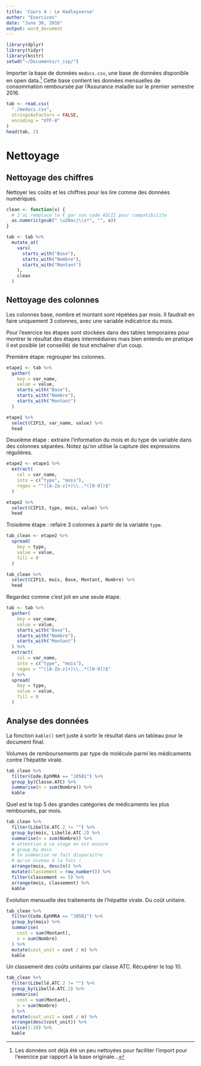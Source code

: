 ```yaml
---
title: 'Cours 4 : Le Hadleyverse'
author: "Exercices"
date: "June 30, 2016"
output: word_document
---
```


```r
library(dplyr)
library(tidyr)
library(knitr)
setwd("~/Documents/r_isp/")
```

Importer la base de données `medocs.csv`, une base de données disponible en open data.^[Les données ont déjà été un peu nettoyées pour faciliter l'import pour l'exercice par rapport à la base originale...] Cette base contient les données mensuelles de consommation remboursée par l'Assurance maladie sur le premier semestre 2016.

```r
tab <- read.csv(
  "./medocs.csv",
  stringsAsFactors = FALSE,
  encoding = "UTF-8"
)
head(tab, 2)
```

# Nettoyage

## Nettoyage des chiffres

Nettoyer les coûts et les chiffres pour les lire comme des données numériques.

```r
clean <- function(x) {
  # J'ai remplace le € par son code ASCII pour compatibilite
  as.numeric(gsub(" \u20ac|\\s*", "", x))
}

tab <- tab %>% 
  mutate_at(
    vars(
      starts_with("Base"),
      starts_with("Nombre"),
      starts_with("Montant")
    ),
    clean
  )
```

## Nettoyage des colonnes

Les colonnes base, nombre et montant sont répétées par mois. Il faudrait en faire uniquement 3 colonnes, avec une variable indicatrice du mois.

Pour l'exercice les étapes sont stockées dans des tables temporaires pour montrer le résultat des étapes intermédiaires mais bien entendu en pratique il est posible (et conseillé) de tout enchaîner d'un coup.

Première étape: regrouper les colonnes.

```r
etape1 <- tab %>% 
  gather(
    key = var_name,
    value = value,
    starts_with("Base"),
    starts_with("Nombre"),
    starts_with("Montant")
  )

etape1 %>% 
  select(CIP13, var_name, value) %>% 
  head
```

Deuxième étape : extraire l'information du mois et du type de variable dans des colonnes séparées. Notez qu'on utilise la capture des expressions régulières.

```r
etape2 <- etape1 %>% 
  extract(
    col = var_name,
    into = c("type", "mois"),
    regex = "^([A-Za-z]+)\\..*([0-9])$"
  )

etape2 %>% 
  select(CIP13, type, mois, value) %>% 
  head
```

Troisième étape : refaire 3 colonnes à partir de la variable `type`.

```r
tab_clean <- etape2 %>% 
  spread(
    key = type,
    value = value,
    fill = 0
  )

tab_clean %>% 
  select(CIP13, mois, Base, Montant, Nombre) %>% 
  head
```

Regardez comme c'est joli en une seule étape.

```r
tab <- tab %>% 
  gather(
    key = var_name,
    value = value,
    starts_with("Base"),
    starts_with("Nombre"),
    starts_with("Montant")
  ) %>% 
  extract(
    col = var_name,
    into = c("type", "mois"),
    regex = "^([A-Za-z]+)\\..*([0-9])$"
  ) %>% 
  spread(
    key = type,
    value = value,
    fill = 0
  )
```

## Analyse des données

La fonction `kable()` sert juste à sortir le résultat dans un tableau pour le document final.

Volumes de remboursements par type de molécule parmi les médicaments contre l'hépatite virale.

```r
tab_clean %>% 
  filter(Code.EphMRA == "J05B1") %>% 
  group_by(Classe.ATC) %>% 
  summarise(n = sum(Nombre)) %>% 
  kable
```

Quel est le top 5 des grandes catégories de médicaments les plus remboursés, par mois.

```r
tab_clean %>% 
  filter(Libellé.ATC.2 != "") %>% 
  group_by(mois, Libellé.ATC.2) %>% 
  summarise(n = sum(Nombre)) %>% 
  # attention a ce stage on est encore
  # group_by mois
  # le summarise ne fait disparaitre
  # qu'un niveau à la fois !
  arrange(mois, desc(n)) %>% 
  mutate(classement = row_number()) %>% 
  filter(classement <= 5) %>% 
  arrange(mois, classement) %>% 
  kable
```

Evolution mensuelle des traitements de l'hépatite virale. Du coût unitaire.

```r
tab_clean %>% 
  filter(Code.EphMRA == "J05B1") %>% 
  group_by(mois) %>% 
  summarise(
    cost = sum(Montant),
    n = sum(Nombre)
  ) %>% 
  mutate(cost_unit = cost / n) %>% 
  kable
```

Un classement des coûts unitaires par classe ATC. Récupérer le top 10.

```r
tab_clean %>% 
  filter(Libellé.ATC.2 != "") %>% 
  group_by(Libellé.ATC.2) %>% 
  summarise(
    cost = sum(Montant),
    n = sum(Nombre)
  ) %>% 
  mutate(cost_unit = cost / n) %>% 
  arrange(desc(cost_unit)) %>% 
  slice(1:10) %>% 
  kable
```
